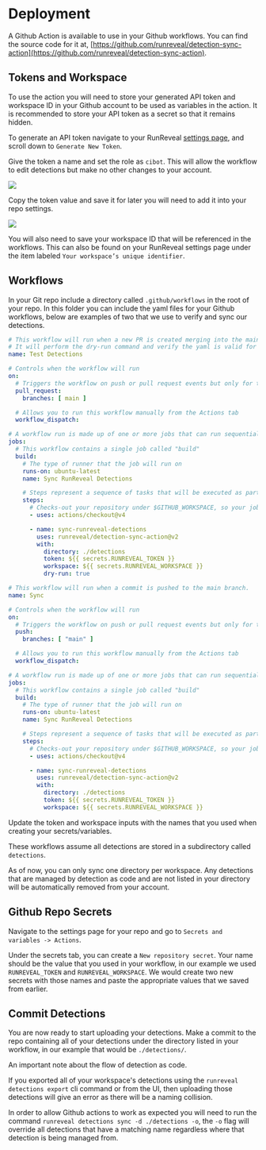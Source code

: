 
# Deployment

A Github Action is available to use in your Github workflows. You can find the source code for it at, [https://github.com/runreveal/detection-sync-action](https://github.com/runreveal/detection-sync-action).

## Tokens and Workspace
To use the action you will need to store your generated API token and workspace ID in your Github account to be used as variables in the action. It is recommended to store your API token as a secret so that it remains hidden.

To generate an API token navigate to your RunReveal [settings page](https://runreveal.com/dash/settings), and scroll down to `Generate New Token`.

Give the token a name and set the role as `cibot`. This will allow the workflow to edit detections but make no other changes to your account.

<div style={{
          display: "flex",
          justifyContent: "center",
        }}><img src="/create-token.png" /></div>

Copy the token value and save it for later you will need to add it into your repo settings.

<div style={{
          display: "flex",
          justifyContent: "center",
        }}><img src="/token-value.png" /></div>

You will also need to save your workspace ID that will be referenced in the workflows. This can also be found on your RunReveal settings page under the item labeled `Your workspace’s unique identifier`.

## Workflows

In your Git repo include a directory called `.github/workflows` in the root of your repo. 
In this folder you can include the yaml files for your Github workflows, below are examples of two that we use to verify and sync our detections.

```yaml
# This workflow will run when a new PR is created merging into the main branch.
# It will perform the dry-run command and verify the yaml is valid for your detections.
name: Test Detections

# Controls when the workflow will run
on:
  # Triggers the workflow on push or pull request events but only for the "main" branch
  pull_request:
    branches: [ main ]

  # Allows you to run this workflow manually from the Actions tab
  workflow_dispatch:

# A workflow run is made up of one or more jobs that can run sequentially or in parallel
jobs:
  # This workflow contains a single job called "build"
  build:
    # The type of runner that the job will run on
    runs-on: ubuntu-latest
    name: Sync RunReveal Detections

    # Steps represent a sequence of tasks that will be executed as part of the job
    steps:
      # Checks-out your repository under $GITHUB_WORKSPACE, so your job can access it
      - uses: actions/checkout@v4

      - name: sync-runreveal-detections
        uses: runreveal/detection-sync-action@v2
        with:
          directory: ./detections
          token: ${{ secrets.RUNREVEAL_TOKEN }}
          workspace: ${{ secrets.RUNREVEAL_WORKSPACE }}
          dry-run: true
```

```yaml
# This workflow will run when a commit is pushed to the main branch.
name: Sync

# Controls when the workflow will run
on:
  # Triggers the workflow on push or pull request events but only for the "main" branch
  push:
    branches: [ "main" ]

  # Allows you to run this workflow manually from the Actions tab
  workflow_dispatch:

# A workflow run is made up of one or more jobs that can run sequentially or in parallel
jobs:
  # This workflow contains a single job called "build"
  build:
    # The type of runner that the job will run on
    runs-on: ubuntu-latest
    name: Sync RunReveal Detections

    # Steps represent a sequence of tasks that will be executed as part of the job
    steps:
      # Checks-out your repository under $GITHUB_WORKSPACE, so your job can access it
      - uses: actions/checkout@v4

      - name: sync-runreveal-detections
        uses: runreveal/detection-sync-action@v2
        with:
          directory: ./detections
          token: ${{ secrets.RUNREVEAL_TOKEN }}
          workspace: ${{ secrets.RUNREVEAL_WORKSPACE }}
```

<Callout type="info">
  Update the token and workspace inputs with the names that you used when creating your secrets/variables. 
  
  These workflows assume all detections are stored in a subdirectory called `detections`.
</Callout>

<Callout type="info">
  As of now, you can only sync one directory per workspace. Any detections that are managed by detection as code and are not listed in your directory will be automatically removed from your account.
</Callout>

## Github Repo Secrets

Navigate to the settings page for your repo and go to `Secrets and variables -> Actions`.

Under the secrets tab, you can create a `New repository secret`. Your name should be the value that you used in your workflow, in our example we used `RUNREVEAL_TOKEN` and `RUNREVEAL_WORKSPACE`.
We would create two new secrets with those names and paste the appropriate values that we saved from earlier.

## Commit Detections

You are now ready to start uploading your detections. Make a commit to the repo containing all of your detections under the directory listed in your workflow, in our example that would be `./detections/`.

<Callout type="info">
  An important note about the flow of detection as code.

  If you exported all of your workspace's detections using the `runreveal detections export` cli command or from the UI, then uploading those detections will give an error as there will be a naming collision.

  In order to allow Github actions to work as expected you will need to run the command `runreveal detections sync -d ./detections -o`, the `-o` flag will override all detections that have a matching name regardless where that detection is being managed from. 
</Callout>